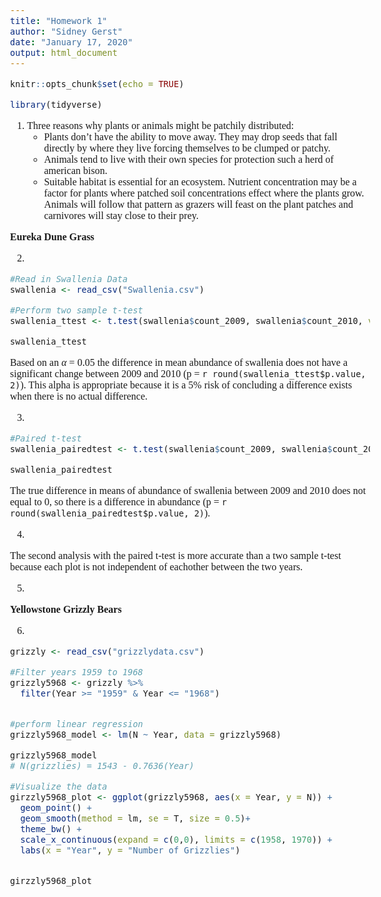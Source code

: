```yaml
---
title: "Homework 1"
author: "Sidney Gerst"
date: "January 17, 2020"
output: html_document
---
```

<style type="text/css">

h1.title {
  text-align: center;
  font-family: "Times New Roman", Times, serif;
}
h4.author {
  font-family: "Times New Roman", Times, serif;
  text-align: center;
  font-size: 26px;
}
h4.date {
  font-family: "Times New Roman", Times, serif;
  text-align: center;
}

body {
font-family: "Times New Roman", Times, serif;
font-size: 16px;
}
</style>

```r
knitr::opts_chunk$set(echo = TRUE)

library(tidyverse)
```


  1. Three reasons why plants or animals might be patchily distributed:
       + Plants don't have the ability to move away. They may drop seeds that fall directly by where they live forcing themselves to be clumped or patchy. 
       + Animals tend to live with their own species for protection such a herd of american bison. 
       + Suitable habitat is essential for an ecosystem. Nutrient concentration may be a factor for plants where patched soil concentrations effect where the plants grow. Animals will follow that pattern as grazers will feast on the plant patches and carnivores will stay close to their prey. 

**Eureka Dune Grass**

  2. 
```r

#Read in Swallenia Data
swallenia <- read_csv("Swallenia.csv")

#Perform two sample t-test
swallenia_ttest <- t.test(swallenia$count_2009, swallenia$count_2010, var.equal = TRUE)

swallenia_ttest


```

Based on an $\alpha$ = 0.05 the difference in mean abundance of swallenia does not have a significant change between 2009 and 2010 (p = `r round(swallenia_ttest$p.value, 2)`). This alpha is appropriate because it is a 5% risk of concluding a difference exists when there is no actual difference. 

  3. 
```r

#Paired t-test
swallenia_pairedtest <- t.test(swallenia$count_2009, swallenia$count_2010, paired = TRUE)

swallenia_pairedtest 

```

The true difference in means of abundance of swallenia between 2009 and 2010 does not equal to 0, so there is a difference in abundance (p = `r round(swallenia_pairedtest$p.value, 2)`). 

  4. 

The second analysis with the paired t-test is more accurate than a two sample t-test because each plot is not independent of eachother between the two years.  

  5. 



**Yellowstone Grizzly Bears**
  
  6. 
```r

grizzly <- read_csv("grizzlydata.csv") 

#Filter years 1959 to 1968
grizzly5968 <- grizzly %>%
  filter(Year >= "1959" & Year <= "1968")


#perform linear regression
grizzly5968_model <- lm(N ~ Year, data = grizzly5968)

grizzly5968_model
# N(grizzlies) = 1543 - 0.7636(Year)

#Visualize the data
girzzly5968_plot <- ggplot(grizzly5968, aes(x = Year, y = N)) +
  geom_point() +
  geom_smooth(method = lm, se = T, size = 0.5)+
  theme_bw() +
  scale_x_continuous(expand = c(0,0), limits = c(1958, 1970)) +
  labs(x = "Year", y = "Number of Grizzlies")


girzzly5968_plot

```

